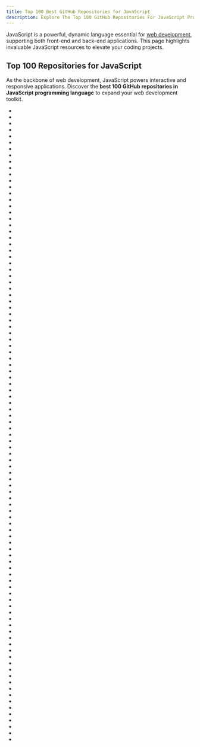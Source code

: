 ```yaml
---
title: Top 100 Best GitHub Repositories for JavaScript
description: Explore The Top 100 GitHub Repositories For JavaScript Programming Language Listed Ranked By Most Stargazers And Forks By GitHub Community.
---
```


JavaScript is a powerful, dynamic language essential for [web development](/repositories/frameworks/web-development), supporting both front-end and back-end applications. This page highlights invaluable JavaScript resources to elevate your coding projects.

## Top 100 Repositories for JavaScript

As the backbone of web development, JavaScript powers interactive and responsive applications. Discover the **best 100 GitHub repositories in JavaScript programming language** to expand your web development toolkit.

- <Badge owner="freeCodeCamp" repoName="freeCodeCamp" stars="https://img.shields.io/github/stars/freeCodeCamp/freeCodeCamp?style=flat&logoSize=auto" forks="https://img.shields.io/github/forks/freeCodeCamp/freeCodeCamp?style=flat&logoSize=auto"/>
- <Badge owner="facebook" repoName="react" stars="https://img.shields.io/github/stars/facebook/react?style=flat&logoSize=auto" forks="https://img.shields.io/github/forks/facebook/react?style=flat&logoSize=auto"/>
- <Badge owner="vuejs" repoName="vue" stars="https://img.shields.io/github/stars/vuejs/vue?style=flat&logoSize=auto" forks="https://img.shields.io/github/forks/vuejs/vue?style=flat&logoSize=auto"/>
- <Badge owner="practical-tutorials" repoName="project-based-learning" stars="https://img.shields.io/github/stars/practical-tutorials/project-based-learning?style=flat&logoSize=auto" forks="https://img.shields.io/github/forks/practical-tutorials/project-based-learning?style=flat&logoSize=auto"/>
- <Badge owner="trekhleb" repoName="javascript-algorithms" stars="https://img.shields.io/github/stars/trekhleb/javascript-algorithms?style=flat&logoSize=auto" forks="https://img.shields.io/github/forks/trekhleb/javascript-algorithms?style=flat&logoSize=auto"/>
- <Badge owner="getify" repoName="You-Dont-Know-JS" stars="https://img.shields.io/github/stars/getify/You-Dont-Know-JS?style=flat&logoSize=auto" forks="https://img.shields.io/github/forks/getify/You-Dont-Know-JS?style=flat&logoSize=auto"/>
- <Badge owner="twbs" repoName="bootstrap" stars="https://img.shields.io/github/stars/twbs/bootstrap?style=flat&logoSize=auto" forks="https://img.shields.io/github/forks/twbs/bootstrap?style=flat&logoSize=auto"/>
- <Badge owner="airbnb" repoName="javascript" stars="https://img.shields.io/github/stars/airbnb/javascript?style=flat&logoSize=auto" forks="https://img.shields.io/github/forks/airbnb/javascript?style=flat&logoSize=auto"/>
- <Badge owner="Chalarangelo" repoName="30-seconds-of-code" stars="https://img.shields.io/github/stars/Chalarangelo/30-seconds-of-code?style=flat&logoSize=auto" forks="https://img.shields.io/github/forks/Chalarangelo/30-seconds-of-code?style=flat&logoSize=auto"/>
- <Badge owner="electron" repoName="electron" stars="https://img.shields.io/github/stars/electron/electron?style=flat&logoSize=auto" forks="https://img.shields.io/github/forks/electron/electron?style=flat&logoSize=auto"/>
- <Badge owner="justjavac" repoName="free-programming-books-zh_CN" stars="https://img.shields.io/github/stars/justjavac/free-programming-books-zh_CN?style=flat&logoSize=auto" forks="https://img.shields.io/github/forks/justjavac/free-programming-books-zh_CN?style=flat&logoSize=auto"/>
- <Badge owner="nodejs" repoName="node" stars="https://img.shields.io/github/stars/nodejs/node?style=flat&logoSize=auto" forks="https://img.shields.io/github/forks/nodejs/node?style=flat&logoSize=auto"/>
- <Badge owner="axios" repoName="axios" stars="https://img.shields.io/github/stars/axios/axios?style=flat&logoSize=auto" forks="https://img.shields.io/github/forks/axios/axios?style=flat&logoSize=auto"/>
- <Badge owner="mrdoob" repoName="three.js" stars="https://img.shields.io/github/stars/mrdoob/three.js?style=flat&logoSize=auto" forks="https://img.shields.io/github/forks/mrdoob/three.js?style=flat&logoSize=auto"/>
- <Badge owner="microsoft" repoName="TypeScript" stars="https://img.shields.io/github/stars/microsoft/TypeScript?style=flat&logoSize=auto" forks="https://img.shields.io/github/forks/microsoft/TypeScript?style=flat&logoSize=auto"/>
- <Badge owner="goldbergyoni" repoName="nodebestpractices" stars="https://img.shields.io/github/stars/goldbergyoni/nodebestpractices?style=flat&logoSize=auto" forks="https://img.shields.io/github/forks/goldbergyoni/nodebestpractices?style=flat&logoSize=auto"/>
- <Badge owner="denoland" repoName="deno" stars="https://img.shields.io/github/stars/denoland/deno?style=flat&logoSize=auto" forks="https://img.shields.io/github/forks/denoland/deno?style=flat&logoSize=auto"/>
- <Badge owner="angular" repoName="angular" stars="https://img.shields.io/github/stars/angular/angular?style=flat&logoSize=auto" forks="https://img.shields.io/github/forks/angular/angular?style=flat&logoSize=auto"/>
- <Badge owner="ryanmcdermott" repoName="clean-code-javascript" stars="https://img.shields.io/github/stars/ryanmcdermott/clean-code-javascript?style=flat&logoSize=auto" forks="https://img.shields.io/github/forks/ryanmcdermott/clean-code-javascript?style=flat&logoSize=auto"/>
- <Badge owner="puppeteer" repoName="puppeteer" stars="https://img.shields.io/github/stars/puppeteer/puppeteer?style=flat&logoSize=auto" forks="https://img.shields.io/github/forks/puppeteer/puppeteer?style=flat&logoSize=auto"/>
- <Badge owner="storybookjs" repoName="storybook" stars="https://img.shields.io/github/stars/storybookjs/storybook?style=flat&logoSize=auto" forks="https://img.shields.io/github/forks/storybookjs/storybook?style=flat&logoSize=auto"/>
- <Badge owner="microsoft" repoName="Web-Dev-For-Beginners" stars="https://img.shields.io/github/stars/microsoft/Web-Dev-For-Beginners?style=flat&logoSize=auto" forks="https://img.shields.io/github/forks/microsoft/Web-Dev-For-Beginners?style=flat&logoSize=auto"/>
- <Badge owner="florinpop17" repoName="app-ideas" stars="https://img.shields.io/github/stars/florinpop17/app-ideas?style=flat&logoSize=auto" forks="https://img.shields.io/github/forks/florinpop17/app-ideas?style=flat&logoSize=auto"/>
- <Badge owner="oven-sh" repoName="bun" stars="https://img.shields.io/github/stars/oven-sh/bun?style=flat&logoSize=auto" forks="https://img.shields.io/github/forks/oven-sh/bun?style=flat&logoSize=auto"/>
- <Badge owner="mermaid-js" repoName="mermaid" stars="https://img.shields.io/github/stars/mermaid-js/mermaid?style=flat&logoSize=auto" forks="https://img.shields.io/github/forks/mermaid-js/mermaid?style=flat&logoSize=auto"/>
- <Badge owner="DopplerHQ" repoName="awesome-interview-questions" stars="https://img.shields.io/github/stars/DopplerHQ/awesome-interview-questions?style=flat&logoSize=auto" forks="https://img.shields.io/github/forks/DopplerHQ/awesome-interview-questions?style=flat&logoSize=auto"/>
- <Badge owner="thedaviddias" repoName="Front-End-Checklist" stars="https://img.shields.io/github/stars/thedaviddias/Front-End-Checklist?style=flat&logoSize=auto" forks="https://img.shields.io/github/forks/thedaviddias/Front-End-Checklist?style=flat&logoSize=auto"/>
- <Badge owner="nestjs" repoName="nest" stars="https://img.shields.io/github/stars/nestjs/nest?style=flat&logoSize=auto" forks="https://img.shields.io/github/forks/nestjs/nest?style=flat&logoSize=auto"/>
- <Badge owner="microsoft" repoName="playwright" stars="https://img.shields.io/github/stars/microsoft/playwright?style=flat&logoSize=auto" forks="https://img.shields.io/github/forks/microsoft/playwright?style=flat&logoSize=auto"/>
- <Badge owner="expressjs" repoName="express" stars="https://img.shields.io/github/stars/expressjs/express?style=flat&logoSize=auto" forks="https://img.shields.io/github/forks/expressjs/express?style=flat&logoSize=auto"/>
- <Badge owner="enaqx" repoName="awesome-react" stars="https://img.shields.io/github/stars/enaqx/awesome-react?style=flat&logoSize=auto" forks="https://img.shields.io/github/forks/enaqx/awesome-react?style=flat&logoSize=auto"/>
- <Badge owner="chartjs" repoName="Chart.js" stars="https://img.shields.io/github/stars/chartjs/Chart.js?style=flat&logoSize=auto" forks="https://img.shields.io/github/forks/chartjs/Chart.js?style=flat&logoSize=auto"/>
- <Badge owner="webpack" repoName="webpack" stars="https://img.shields.io/github/stars/webpack/webpack?style=flat&logoSize=auto" forks="https://img.shields.io/github/forks/webpack/webpack?style=flat&logoSize=auto"/>
- <Badge owner="leonardomso" repoName="33-js-concepts" stars="https://img.shields.io/github/stars/leonardomso/33-js-concepts?style=flat&logoSize=auto" forks="https://img.shields.io/github/forks/leonardomso/33-js-concepts?style=flat&logoSize=auto"/>
- <Badge owner="strapi" repoName="strapi" stars="https://img.shields.io/github/stars/strapi/strapi?style=flat&logoSize=auto" forks="https://img.shields.io/github/forks/strapi/strapi?style=flat&logoSize=auto"/>
- <Badge owner="lydiahallie" repoName="javascript-questions" stars="https://img.shields.io/github/stars/lydiahallie/javascript-questions?style=flat&logoSize=auto" forks="https://img.shields.io/github/forks/lydiahallie/javascript-questions?style=flat&logoSize=auto"/>
- <Badge owner="socketio" repoName="socket.io" stars="https://img.shields.io/github/stars/socketio/socket.io?style=flat&logoSize=auto" forks="https://img.shields.io/github/forks/socketio/socket.io?style=flat&logoSize=auto"/>
- <Badge owner="atom" repoName="atom" stars="https://img.shields.io/github/stars/atom/atom?style=flat&logoSize=auto" forks="https://img.shields.io/github/forks/atom/atom?style=flat&logoSize=auto"/>
- <Badge owner="lodash" repoName="lodash" stars="https://img.shields.io/github/stars/lodash/lodash?style=flat&logoSize=auto" forks="https://img.shields.io/github/forks/lodash/lodash?style=flat&logoSize=auto"/>
- <Badge owner="jquery" repoName="jquery" stars="https://img.shields.io/github/stars/jquery/jquery?style=flat&logoSize=auto" forks="https://img.shields.io/github/forks/jquery/jquery?style=flat&logoSize=auto"/>
- <Badge owner="sindresorhus" repoName="awesome-nodejs" stars="https://img.shields.io/github/stars/sindresorhus/awesome-nodejs?style=flat&logoSize=auto" forks="https://img.shields.io/github/forks/sindresorhus/awesome-nodejs?style=flat&logoSize=auto"/>
- <Badge owner="h5bp" repoName="html5-boilerplate" stars="https://img.shields.io/github/stars/h5bp/html5-boilerplate?style=flat&logoSize=auto" forks="https://img.shields.io/github/forks/h5bp/html5-boilerplate?style=flat&logoSize=auto"/>
- <Badge owner="facebook" repoName="docusaurus" stars="https://img.shields.io/github/stars/facebook/docusaurus?style=flat&logoSize=auto" forks="https://img.shields.io/github/forks/facebook/docusaurus?style=flat&logoSize=auto"/>
- <Badge owner="azl397985856" repoName="leetcode" stars="https://img.shields.io/github/stars/azl397985856/leetcode?style=flat&logoSize=auto" forks="https://img.shields.io/github/forks/azl397985856/leetcode?style=flat&logoSize=auto"/>
- <Badge owner="OpenInterpreter" repoName="open-interpreter" stars="https://img.shields.io/github/stars/OpenInterpreter/open-interpreter?style=flat&logoSize=auto" forks="https://img.shields.io/github/forks/OpenInterpreter/open-interpreter?style=flat&logoSize=auto"/>
- <Badge owner="ElemeFE" repoName="element" stars="https://img.shields.io/github/stars/ElemeFE/element?style=flat&logoSize=auto" forks="https://img.shields.io/github/forks/ElemeFE/element?style=flat&logoSize=auto"/>
- <Badge owner="youngyangyang04" repoName="leetcode-master" stars="https://img.shields.io/github/stars/youngyangyang04/leetcode-master?style=flat&logoSize=auto" forks="https://img.shields.io/github/forks/youngyangyang04/leetcode-master?style=flat&logoSize=auto"/>
- <Badge owner="ionic-team" repoName="ionic-framework" stars="https://img.shields.io/github/stars/ionic-team/ionic-framework?style=flat&logoSize=auto" forks="https://img.shields.io/github/forks/ionic-team/ionic-framework?style=flat&logoSize=auto"/>
- <Badge owner="juliangarnier" repoName="anime" stars="https://img.shields.io/github/stars/juliangarnier/anime?style=flat&logoSize=auto" forks="https://img.shields.io/github/forks/juliangarnier/anime?style=flat&logoSize=auto"/>
- <Badge owner="immich-app" repoName="immich" stars="https://img.shields.io/github/stars/immich-app/immich?style=flat&logoSize=auto" forks="https://img.shields.io/github/forks/immich-app/immich?style=flat&logoSize=auto"/>
- <Badge owner="prettier" repoName="prettier" stars="https://img.shields.io/github/stars/prettier/prettier?style=flat&logoSize=auto" forks="https://img.shields.io/github/forks/prettier/prettier?style=flat&logoSize=auto"/>
- <Badge owner="mozilla" repoName="pdf.js" stars="https://img.shields.io/github/stars/mozilla/pdf.js?style=flat&logoSize=auto" forks="https://img.shields.io/github/forks/mozilla/pdf.js?style=flat&logoSize=auto"/>
- <Badge owner="moment" repoName="moment" stars="https://img.shields.io/github/stars/moment/moment?style=flat&logoSize=auto" forks="https://img.shields.io/github/forks/moment/moment?style=flat&logoSize=auto"/>
- <Badge owner="vuejs" repoName="core" stars="https://img.shields.io/github/stars/vuejs/core?style=flat&logoSize=auto" forks="https://img.shields.io/github/forks/vuejs/core?style=flat&logoSize=auto"/>
- <Badge owner="TryGhost" repoName="Ghost" stars="https://img.shields.io/github/stars/TryGhost/Ghost?style=flat&logoSize=auto" forks="https://img.shields.io/github/forks/TryGhost/Ghost?style=flat&logoSize=auto"/>
- <Badge owner="gorhill" repoName="uBlock" stars="https://img.shields.io/github/stars/gorhill/uBlock?style=flat&logoSize=auto" forks="https://img.shields.io/github/forks/gorhill/uBlock?style=flat&logoSize=auto"/>
- <Badge owner="laurent22" repoName="joplin" stars="https://img.shields.io/github/stars/laurent22/joplin?style=flat&logoSize=auto" forks="https://img.shields.io/github/forks/laurent22/joplin?style=flat&logoSize=auto"/>
- <Badge owner="appwrite" repoName="appwrite" stars="https://img.shields.io/github/stars/appwrite/appwrite?style=flat&logoSize=auto" forks="https://img.shields.io/github/forks/appwrite/appwrite?style=flat&logoSize=auto"/>
- <Badge owner="meteor" repoName="meteor" stars="https://img.shields.io/github/stars/meteor/meteor?style=flat&logoSize=auto" forks="https://img.shields.io/github/forks/meteor/meteor?style=flat&logoSize=auto"/>
- <Badge owner="jestjs" repoName="jest" stars="https://img.shields.io/github/stars/jestjs/jest?style=flat&logoSize=auto" forks="https://img.shields.io/github/forks/jestjs/jest?style=flat&logoSize=auto"/>
- <Badge owner="pixijs" repoName="pixijs" stars="https://img.shields.io/github/stars/pixijs/pixijs?style=flat&logoSize=auto" forks="https://img.shields.io/github/forks/pixijs/pixijs?style=flat&logoSize=auto"/>
- <Badge owner="parcel-bundler" repoName="parcel" stars="https://img.shields.io/github/stars/parcel-bundler/parcel?style=flat&logoSize=auto" forks="https://img.shields.io/github/forks/parcel-bundler/parcel?style=flat&logoSize=auto"/>
- <Badge owner="vercel" repoName="hyper" stars="https://img.shields.io/github/stars/vercel/hyper?style=flat&logoSize=auto" forks="https://img.shields.io/github/forks/vercel/hyper?style=flat&logoSize=auto"/>
- <Badge owner="babel" repoName="babel" stars="https://img.shields.io/github/stars/babel/babel?style=flat&logoSize=auto" forks="https://img.shields.io/github/forks/babel/babel?style=flat&logoSize=auto"/>
- <Badge owner="Asabeneh" repoName="30-Days-Of-JavaScript" stars="https://img.shields.io/github/stars/Asabeneh/30-Days-Of-JavaScript?style=flat&logoSize=auto" forks="https://img.shields.io/github/forks/Asabeneh/30-Days-Of-JavaScript?style=flat&logoSize=auto"/>
- <Badge owner="google" repoName="zx" stars="https://img.shields.io/github/stars/google/zx?style=flat&logoSize=auto" forks="https://img.shields.io/github/forks/google/zx?style=flat&logoSize=auto"/>
- <Badge owner="discourse" repoName="discourse" stars="https://img.shields.io/github/stars/discourse/discourse?style=flat&logoSize=auto" forks="https://img.shields.io/github/forks/discourse/discourse?style=flat&logoSize=auto"/>
- <Badge owner="yangshun" repoName="front-end-interview-handbook" stars="https://img.shields.io/github/stars/yangshun/front-end-interview-handbook?style=flat&logoSize=auto" forks="https://img.shields.io/github/forks/yangshun/front-end-interview-handbook?style=flat&logoSize=auto"/>
- <Badge owner="serhii-londar" repoName="open-source-mac-os-apps" stars="https://img.shields.io/github/stars/serhii-londar/open-source-mac-os-apps?style=flat&logoSize=auto" forks="https://img.shields.io/github/forks/serhii-londar/open-source-mac-os-apps?style=flat&logoSize=auto"/>
- <Badge owner="yarnpkg" repoName="yarn" stars="https://img.shields.io/github/stars/yarnpkg/yarn?style=flat&logoSize=auto" forks="https://img.shields.io/github/forks/yarnpkg/yarn?style=flat&logoSize=auto"/>
- <Badge owner="Leaflet" repoName="Leaflet" stars="https://img.shields.io/github/stars/Leaflet/Leaflet?style=flat&logoSize=auto" forks="https://img.shields.io/github/forks/Leaflet/Leaflet?style=flat&logoSize=auto"/>
- <Badge owner="jgraph" repoName="drawio" stars="https://img.shields.io/github/stars/jgraph/drawio?style=flat&logoSize=auto" forks="https://img.shields.io/github/forks/jgraph/drawio?style=flat&logoSize=auto"/>
- <Badge owner="RocketChat" repoName="Rocket.Chat" stars="https://img.shields.io/github/stars/RocketChat/Rocket.Chat?style=flat&logoSize=auto" forks="https://img.shields.io/github/forks/RocketChat/Rocket.Chat?style=flat&logoSize=auto"/>
- <Badge owner="nwjs" repoName="nw.js" stars="https://img.shields.io/github/stars/nwjs/nw.js?style=flat&logoSize=auto" forks="https://img.shields.io/github/forks/nwjs/nw.js?style=flat&logoSize=auto"/>
- <Badge owner="lyswhut" repoName="lx-music-desktop" stars="https://img.shields.io/github/stars/lyswhut/lx-music-desktop?style=flat&logoSize=auto" forks="https://img.shields.io/github/forks/lyswhut/lx-music-desktop?style=flat&logoSize=auto"/>
- <Badge owner="LeCoupa" repoName="awesome-cheatsheets" stars="https://img.shields.io/github/stars/LeCoupa/awesome-cheatsheets?style=flat&logoSize=auto" forks="https://img.shields.io/github/forks/LeCoupa/awesome-cheatsheets?style=flat&logoSize=auto"/>
- <Badge owner="dcloudio" repoName="uni-app" stars="https://img.shields.io/github/stars/dcloudio/uni-app?style=flat&logoSize=auto" forks="https://img.shields.io/github/forks/dcloudio/uni-app?style=flat&logoSize=auto"/>
- <Badge owner="vuetifyjs" repoName="vuetify" stars="https://img.shields.io/github/stars/vuetifyjs/vuetify?style=flat&logoSize=auto" forks="https://img.shields.io/github/forks/vuetifyjs/vuetify?style=flat&logoSize=auto"/>
- <Badge owner="sudheerj" repoName="reactjs-interview-questions" stars="https://img.shields.io/github/stars/sudheerj/reactjs-interview-questions?style=flat&logoSize=auto" forks="https://img.shields.io/github/forks/sudheerj/reactjs-interview-questions?style=flat&logoSize=auto"/>
- <Badge owner="prisma" repoName="prisma" stars="https://img.shields.io/github/stars/prisma/prisma?style=flat&logoSize=auto" forks="https://img.shields.io/github/forks/prisma/prisma?style=flat&logoSize=auto"/>
- <Badge owner="hexojs" repoName="hexo" stars="https://img.shields.io/github/stars/hexojs/hexo?style=flat&logoSize=auto" forks="https://img.shields.io/github/forks/hexojs/hexo?style=flat&logoSize=auto"/>
- <Badge owner="Dogfalo" repoName="materialize" stars="https://img.shields.io/github/stars/Dogfalo/materialize?style=flat&logoSize=auto" forks="https://img.shields.io/github/forks/Dogfalo/materialize?style=flat&logoSize=auto"/>
- <Badge owner="bigskysoftware" repoName="htmx" stars="https://img.shields.io/github/stars/bigskysoftware/htmx?style=flat&logoSize=auto" forks="https://img.shields.io/github/forks/bigskysoftware/htmx?style=flat&logoSize=auto"/>
- <Badge owner="evanw" repoName="esbuild" stars="https://img.shields.io/github/stars/evanw/esbuild?style=flat&logoSize=auto" forks="https://img.shields.io/github/forks/evanw/esbuild?style=flat&logoSize=auto"/>
- <Badge owner="videojs" repoName="video.js" stars="https://img.shields.io/github/stars/videojs/video.js?style=flat&logoSize=auto" forks="https://img.shields.io/github/forks/videojs/video.js?style=flat&logoSize=auto"/>
- <Badge owner="phaserjs" repoName="phaser" stars="https://img.shields.io/github/stars/phaserjs/phaser?style=flat&logoSize=auto" forks="https://img.shields.io/github/forks/phaserjs/phaser?style=flat&logoSize=auto"/>
- <Badge owner="FreeCodeCampChina" repoName="freecodecamp.cn" stars="https://img.shields.io/github/stars/FreeCodeCampChina/freecodecamp.cn?style=flat&logoSize=auto" forks="https://img.shields.io/github/forks/FreeCodeCampChina/freecodecamp.cn?style=flat&logoSize=auto"/>
- <Badge owner="QuivrHQ" repoName="quivr" stars="https://img.shields.io/github/stars/QuivrHQ/quivr?style=flat&logoSize=auto" forks="https://img.shields.io/github/forks/QuivrHQ/quivr?style=flat&logoSize=auto"/>
- <Badge owner="lerna" repoName="lerna" stars="https://img.shields.io/github/stars/lerna/lerna?style=flat&logoSize=auto" forks="https://img.shields.io/github/forks/lerna/lerna?style=flat&logoSize=auto"/>
- <Badge owner="NervJS" repoName="taro" stars="https://img.shields.io/github/stars/NervJS/taro?style=flat&logoSize=auto" forks="https://img.shields.io/github/forks/NervJS/taro?style=flat&logoSize=auto"/>
- <Badge owner="alvarotrigo" repoName="fullPage.js" stars="https://img.shields.io/github/stars/alvarotrigo/fullPage.js?style=flat&logoSize=auto" forks="https://img.shields.io/github/forks/alvarotrigo/fullPage.js?style=flat&logoSize=auto"/>
- <Badge owner="naptha" repoName="tesseract.js" stars="https://img.shields.io/github/stars/naptha/tesseract.js?style=flat&logoSize=auto" forks="https://img.shields.io/github/forks/naptha/tesseract.js?style=flat&logoSize=auto"/>
- <Badge owner="denysdovhan" repoName="wtfjs" stars="https://img.shields.io/github/stars/denysdovhan/wtfjs?style=flat&logoSize=auto" forks="https://img.shields.io/github/forks/denysdovhan/wtfjs?style=flat&logoSize=auto"/>
- <Badge owner="SheetJS" repoName="sheetjs" stars="https://img.shields.io/github/stars/SheetJS/sheetjs?style=flat&logoSize=auto" forks="https://img.shields.io/github/forks/SheetJS/sheetjs?style=flat&logoSize=auto"/>
- <Badge owner="novuhq" repoName="novu" stars="https://img.shields.io/github/stars/novuhq/novu?style=flat&logoSize=auto" forks="https://img.shields.io/github/forks/novuhq/novu?style=flat&logoSize=auto"/>
- <Badge owner="date-fns" repoName="date-fns" stars="https://img.shields.io/github/stars/date-fns/date-fns?style=flat&logoSize=auto" forks="https://img.shields.io/github/forks/date-fns/date-fns?style=flat&logoSize=auto"/>
- <Badge owner="carbon-app" repoName="carbon" stars="https://img.shields.io/github/stars/carbon-app/carbon?style=flat&logoSize=auto" forks="https://img.shields.io/github/forks/carbon-app/carbon?style=flat&logoSize=auto"/>
- <Badge owner="appsmithorg" repoName="appsmith" stars="https://img.shields.io/github/stars/appsmithorg/appsmith?style=flat&logoSize=auto" forks="https://img.shields.io/github/forks/appsmithorg/appsmith?style=flat&logoSize=auto"/>
- <Badge owner="typeorm" repoName="typeorm" stars="https://img.shields.io/github/stars/typeorm/typeorm?style=flat&logoSize=auto" forks="https://img.shields.io/github/forks/typeorm/typeorm?style=flat&logoSize=auto"/>
- <Badge owner="zenorocha" repoName="clipboard.js" stars="https://img.shields.io/github/stars/zenorocha/clipboard.js?style=flat&logoSize=auto" forks="https://img.shields.io/github/forks/zenorocha/clipboard.js?style=flat&logoSize=auto"/>